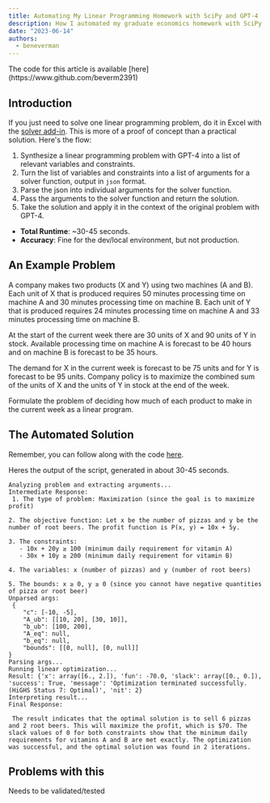 ```yaml
---
title: Automating My Linear Programming Homework with SciPy and GPT-4
description: How I automated my graduate economics homework with SciPy and GPT-4.
date: "2023-06-14"
authors:
  - beneverman
---
```


<Callout>
  The code for this article is available [here](https://www.github.com/beverm2391)
</Callout>

## Introduction

If you just need to solve one linear programming problem, do it in Excel with the [solver add-in](). This is more of a proof of concept than a practical solution. Here's the flow:

1. Synthesize a linear programming problem with GPT-4 into a list of relevant variables and constraints.
2. Turn the list of variables and constraints into a list of arguments for a solver function, output in `json` format.
3. Parse the json into individual arguments for the solver function.
4. Pass the arguments to the solver function and return the solution.
5. Take the solution and apply it in the context of the original problem with GPT-4.

- **Total Runtime**: ~30-45 seconds.
- **Accuracy**: Fine for the dev/local environment, but not production.

## An Example Problem

A company makes two products (X and Y) using two machines (A and B). Each unit of X that is produced requires 50 minutes processing time on machine A and 30 minutes processing time on machine B. Each unit of Y that is produced requires 24 minutes processing time on machine A and 33 minutes processing time on machine B.

At the start of the current week there are 30 units of X and 90 units of Y in stock. Available processing time on machine A is forecast to be 40 hours and on machine B is forecast to be 35 hours.

The demand for X in the current week is forecast to be 75 units and for Y is forecast to be 95 units. Company policy is to maximize the combined sum of the units of X and the units of Y in stock at the end of the week.

Formulate the problem of deciding how much of each product to make in the current week as a linear program.

## The Automated Solution

Remember, you can follow along with the code [here](https://www.github.com/beverm2391).

Heres the output of the script, generated in about 30-45 seconds.

``` text
Analyzing problem and extracting arguments...
Intermediate Response:
 1. The type of problem: Maximization (since the goal is to maximize profit)

2. The objective function: Let x be the number of pizzas and y be the number of root beers. The profit function is P(x, y) = 10x + 5y.

3. The constraints: 
   - 10x + 20y ≥ 100 (minimum daily requirement for vitamin A)
   - 30x + 10y ≥ 200 (minimum daily requirement for vitamin B)

4. The variables: x (number of pizzas) and y (number of root beers)

5. The bounds: x ≥ 0, y ≥ 0 (since you cannot have negative quantities of pizza or root beer)
Unparsed args:
 {
    "c": [-10, -5],
    "A_ub": [[10, 20], [30, 10]],
    "b_ub": [100, 200],
    "A_eq": null,
    "b_eq": null,
    "bounds": [[0, null], [0, null]]
}
Parsing args...
Running linear optimization...
Result: {'x': array([6., 2.]), 'fun': -70.0, 'slack': array([0., 0.]), 'success': True, 'message': 'Optimization terminated successfully. (HiGHS Status 7: Optimal)', 'nit': 2}
Interpreting result...
Final Response:

 The result indicates that the optimal solution is to sell 6 pizzas and 2 root beers. This will maximize the profit, which is $70. The slack values of 0 for both constraints show that the minimum daily requirements for vitamins A and B are met exactly. The optimization was successful, and the optimal solution was found in 2 iterations.
```

## Problems with this

Needs to be validated/tested